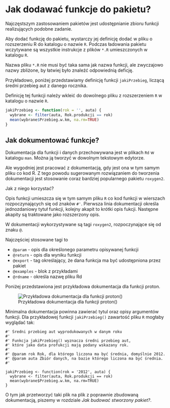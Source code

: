 # Jak dodawać funkcje do pakietu?

Najczęstszym zastosowaniem pakietów jest udostępnianie zbioru funkcji realizujących podobne zadanie.

Aby dodać funkcję do pakietu, wystarczy jej definicję dodać w pliku o rozszerzeniu R do katalogu o nazwie `R`. Podczas ładowania pakietu wczytywane są wszystkie instrukcje z plików `*.R` umieszczonych w katalogu `R`.

Nazwa pliku `*.R` nie musi być taka sama jak nazwa funkcji, ale zwyczajowo nazwy zbliżone, by łatwiej było znaleźć odpowiednią deficję.

Przykładowo, poniżej przedstawiamy definicję funkcji `jakiPrzebieg`, liczącą średni przebieg aut z danego rocznika. 

Definicję tej funkcji należy wkleić do dowolnego pliku z rozszerzeniem `R` w katalogu o nazwie `R`.

```r
jakiPrzebieg <- function(rok = '', auta) {
  wybrane <- filter(auta, Rok.produkcji == rok)
  mean(wybrane$Przebieg.w.km, na.rm=TRUE)
}
```

## Jak dokumentować funkcje?

Dokumentacja dla funkcji i danych przechowywana jest w plikach `Rd` w katalogu `man`. Można ją tworzyć w dowolnym tekstowym edytorze.

Ale wygodniej jest pracować z dokumentacją, gdy jest ona w tym samym pliku co kod R. Z tego powodu sugerowanym rozwiązaniem do tworzenia dokumentacji jest stosowanie coraz bardziej popularnego pakietu `roxygen2`. 

Jak z niego korzystać?

Opis funkcji umieszcza się w tym samym pliku `R` co kod funkcji w wierszach rozpoczynających się od znaków `#' `. 
Pierwsza linia dokumentacji określa jednozdaniowy tytuł funkcji, kolejny akapit to krótki opis fukcji. Następne akapity są traktowane jako rozszerzony opis.

W dokumentacji wykorzystywane są tagi `roxygen2`, rozpoczynające się od znaku `@`.

Najczęściej stosowane tagi to

* `@param` - opis dla określonego parametru opisywanej funkcji
* `@return` - opis dla wyniku funkcji
* `@export` - tag określający, że dana funkcja ma być udostępniona przez pakiet
* `@examples` - blok z przykładami
* `@rdname` - określa nazwę pliku Rd

Poniżej przedstawiona jest przykładowa dokumentacja dla funkcji proton.

![Przykładowa dokumentacja dla funkcji proton()](pakiet3.png)

Minimalna dokumentacja powinna zawierać tytul oraz opisy argumentów funkcji. Dla przykładowej funkcji `jakiPrzebieg()` zawartość pliku `R` mogłaby wyglądać tak:

```
#' Średni przebieg aut wyprodukowanych w danym roku
#'
#' Funkcja jakiPrzebieg() wyznacza średni przebieg aut,
#' które jako data profukcji mają podany wskazany rok.
#'
#' @param rok Rok, dla którego liczona ma być średnia, domyślnie 2012.
#' @param auta Zbiór danych, na bazie którego liczona ma być średnia.
#'

jakiPrzebieg <- function(rok = '2012', auta) {
  wybrane <- filter(auta, Rok.produkcji == rok)
  mean(wybrane$Przebieg.w.km, na.rm=TRUE)
}
```

O tym jak przetworzyć taki plik na plik z poprawnie zbudowaną dokumentacją, piszemy w rozdziale *Jak budować stworzony pakiet?*.

